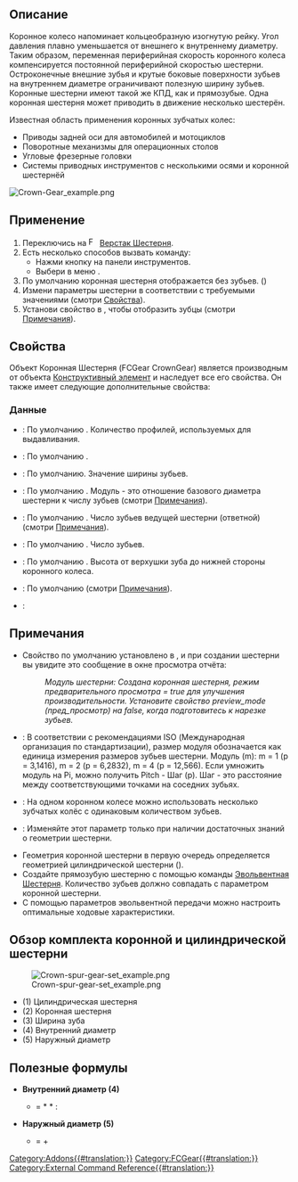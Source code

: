<languages/>

{{Docnav/ru
|[[FCGear_BevelGear/ru|Коническая Шестерня]]
|[[FCGear_WormGear/ru|Червяк червячной пары]]
|[[FCGear_Workbench/ru|Шестерня]]
|IconL=FCGear_BevelGear.svg
|IconR=FCGear_WormGear.svg
|IconC=FCGear_workbench_icon.svg
}}

{{GuiCommand/ru
|Name=FCGear CrownGear
|Name/ru=Шестерня Коронная Шестерня
|MenuLocation=Шестерня → Коронная Шестерня
|Workbenches=[[FCGear_Workbench/ru|Шестерня]]
|Shortcut=Нет
|Version=v0.16
|SeeAlso=[[FCGear_InvoluteGear/ru|Шестерня Эвольвентная Шестерня]]
}}

<span id="Description"></span>
== Описание ==

Коронное колесо напоминает кольцеобразную изогнутую рейку. Угол давления плавно уменьшается от внешнего к внутреннему диаметру. Таким образом, переменная периферийная скорость коронного колеса компенсируется постоянной периферийной скоростью шестерни. Остроконечные внешние зубья и крутые боковые поверхности зубьев на внутреннем диаметре ограничивают полезную ширину зубьев. Коронные шестерни имеют такой же КПД, как и прямозубые. Одна коронная шестерня может приводить в движение несколько шестерён.

Известная область применения коронных зубчатых колес:

* Приводы задней оси для автомобилей и мотоциклов
* Поворотные механизмы для операционных столов
* Угловые фрезерные головки
* Системы приводных инструментов с несколькими осями и коронной шестернёй

[[File:Crown-Gear_example.png]]
{{Caption|Выше: Коронное зубчатое колесо}}

<span id="Usage"></span>
== Применение ==

# Переключись на [[Image:FCGear_workbench_icon.svg|16px]] [[FCGear_Workbench/ru|Верстак Шестерня]].
# Есть несколько способов вызвать команду:
#* Нажми кнопку {{Button|[[File:FCGear_CrownGear.svg|16px]] [[FCGear_CrownGear/ru|Коронная Шестерня]]}} на панели инструментов.
#* Выбери в меню {{MenuCommand|Шестерня → [[File:FCGear_CrownGear.svg|16px]] Коронная Шестерня}}.
# По умолчанию коронная шестерня отображается без зубьев. ({{Version/ru|0.21}})
# Измени параметры шестерни в соответствии с требуемыми значениями (смотри [[#Properties|Свойства]]).
# Установи свойство {{PropertyData|preview_mode - пред_просмотр}} в {{false}}, чтобы отобразить зубцы (смотри [[#Notes|Примечания]]).

<span id="Properties"></span>
== Свойства ==

Объект Коронная Шестерня (FCGear CrownGear) является производным от объекта [[Part_Feature/ru|Конструктивный элемент]] и наследует все его свойства. Он также имеет следующие дополнительные свойства:

<span id="Data"></span>
=== Данные ===

{{Properties_Title|accuracy - детализация}}

* {{PropertyData|numpoints - число_точек|Целое число}}: По умолчанию {{Value|4}}. Количество профилей, используемых для выдавливания.
* {{PropertyData|preview_mode - пред_просмотр|Булево}}: По умолчанию {{True}}.

{{Properties_Title|base - базовые}}

* {{PropertyData|height - высота|Длина}}: По умолчанию{{Value|2 мм}}. Значение ширины зубьев.
* {{PropertyData|module - модуль|Длина}}: По умолчанию {{Value|1 мм}}. Модуль - это отношение базового диаметра шестерни к числу зубьев (смотри [[#Notes|Примечания]]).
* {{PropertyData|other_teeth - ответные_зубья|Целое число}}: По умолчанию {{Value|15}}. Число зубьев ведущей шестерни (ответной) (смотри [[#Notes|Примечания]]).
* {{PropertyData|num_teeth - число_зубьев|Целое число}}: По умолчанию {{Value|15}}. Число зубьев.
* {{PropertyData|thickness - толщина|Длина}}: По умолчанию {{Value|5 мм}}. Высота от верхушки зуба до нижней стороны коронного колеса.

{{Properties_Title|involute - эвольвента}}

* {{PropertyData|pressure_angle - угол_давления|Угол}}: По умолчанию {{Value|20 °}} (смотри [[#Notes|Примечания]]).

{{Properties_Title|version - версия}}

* {{PropertyData|version - версия|Строка}}:

<span id="Notes"></span>
== Примечания ==

* Свойство {{PropertyData|preview_mode - пред_просмотр}} по умолчанию установлено в {{true}}, и при создании шестерни вы увидите это сообщение в окне просмотра отчёта:
*: ''Модуль шестерни: Создана коронная шестерня, режим предварительного просмотра = true для улучшения производительности. Установите свойство preview_mode (пред_просмотр) на false, когда подготовитесь к нарезке зубьев.''
* {{Emphasis|module - модуль}}: В соответствии с рекомендациями ISO (Международная организация по стандартизации), размер модуля обозначается как единица измерения размеров зубьев шестерни. Модуль (m): m = 1 (p = 3,1416), m = 2 (p = 6,2832), m = 4 (p = 12,566). Если умножить модуль на Pi, можно получить Pitch - Шаг (p). Шаг - это расстояние между соответствующими точками на соседних зубьях.
* {{Emphasis|other_teeth - ответные_зубья}}: На одном коронном колесе можно использовать несколько зубчатых колёс с одинаковым количеством зубьев.
* {{Emphasis|pressure_parameter - угол_давления}}: Изменяйте этот параметр только при наличии достаточных знаний о геометрии шестерни.
* Геометрия коронной шестерни в первую очередь определяется геометрией цилиндрической шестерни ({{Emphasis|other_teeth - ответные_зубья}}).
* Создайте прямозубую шестерню с помощью команды [[FCGear_InvoluteGear/ru|Эвольвентная Шестерня]]. Количество зубьев должно совпадать с параметром {{Emphasis|other_teeth - ответные_зубья}} коронной шестерни.
* С помощью параметров эвольвентной передачи можно настроить оптимальные ходовые характеристики.

<span id="Crown_and_spur_gear_set_overview"></span>
== Обзор комплекта коронной и цилиндрической шестерни ==

[[File:Crown-spur-gear-set example.png]]

* (1) Цилиндрическая шестерня
* (2) Коронная шестерня
* (3) Ширина зуба
* (4) Внутренний диаметр
* (5) Наружный диаметр

<span id="Useful_formulas"></span>
==Полезные формулы==

*'''Внутренний диаметр (4)'''
**{{Emphasis|внутр_диаметр}} = {{Emphasis|модуль (цилиндр_шестерни)}} * {{Emphasis|число_зубьев (коронной_шестерни)}} * {{Emphasis|cos угла_давления (цилиндр_шестерни)}} : {{Emphasis|cos угла_давления (коронной_шестерни)}}

*'''Наружный диаметр (5)'''
**{{Emphasis|наружный_диаметр}} = {{Emphasis|внутренний_диаметр}} + {{Emphasis|2x высота (ширина зубьев коронной_шестерни)}}


{{Docnav/ru
|[[FCGear_BevelGear/ru|Коническая Шестерня]]
|[[FCGear_WormGear/ru|Червяк червячной пары]]
|[[FCGear_Workbench/ru|Шестерня]]
|IconL=FCGear_BevelGear.svg
|IconR=FCGear_WormGear.svg
|IconC=FCGear_workbench_icon.svg
}}

[[Category:Addons{{#translation:}}]]
[[Category:FCGear{{#translation:}}]]
[[Category:External Command Reference{{#translation:}}]]